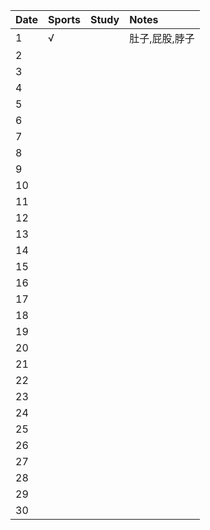 Date|Sports|Study|Notes
:---------------|:---------------|:---------------|:---------------
1|√| |肚子,屁股,脖子|
2| | | |
3| | | |
4| | | |
5| | | |
6| | | |
7| | | |
8| | | |
9| | | |
10| | | |
11| | | |
12| | | |
13| | | |
14| | | |
15| | | |
16| | | |
17| | | |
18| | | |
19| | | |
20| | | |
21| | | |
22| | | |
23| | | |
24| | | |
25| | | |
26| | | |
27| | | |
28| | | |
29| | | |
30| | | |
